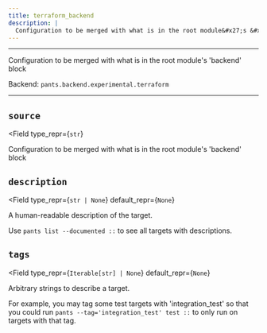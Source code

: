 ```yaml
---
title: terraform_backend
description: |
  Configuration to be merged with what is in the root module&#x27;s &#x27;backend&#x27; block
---
```



---

Configuration to be merged with what is in the root module&#x27;s &#x27;backend&#x27; block

Backend: <span className="color--primary">`pants.backend.experimental.terraform`</span>

---

<span className={styles.options}>

## `source`

<Field
    type_repr={`str`}
>

Configuration to be merged with what is in the root module&#x27;s &#x27;backend&#x27; block

</Field>

## `description`

<Field
    type_repr={`str | None`}
    default_repr={`None`}
>

A human-readable description of the target.

Use `pants list --documented ::` to see all targets with descriptions.

</Field>

## `tags`

<Field
    type_repr={`Iterable[str] | None`}
    default_repr={`None`}
>

Arbitrary strings to describe a target.

For example, you may tag some test targets with &#x27;integration_test&#x27; so that you could run `pants --tag='integration_test' test ::` to only run on targets with that tag.

</Field>

</span>
